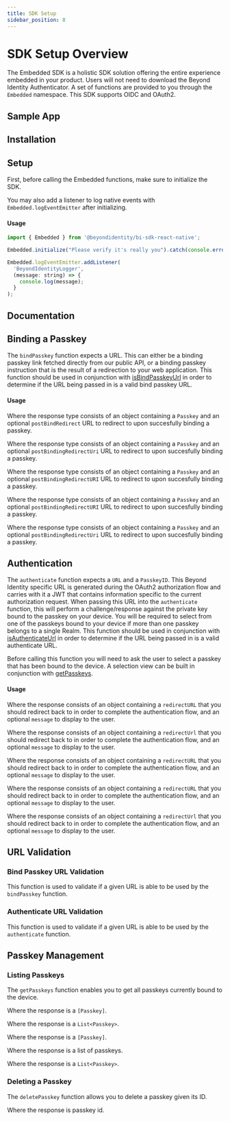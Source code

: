 ```yaml
---
title: SDK Setup
sidebar_position: 8
---
```















# SDK Setup Overview

The Embedded SDK is a holistic SDK solution offering the entire experience embedded in your product. Users will not need to download the Beyond Identity Authenticator. A set of functions are provided to you through the `Embedded` namespace. This SDK supports OIDC and OAuth2.

## Sample App

<Tabs groupId="sdks" queryString>
<TabItem value="javascript" label="JavaScript">

<SampleAppJavaScript/>

</TabItem>
<TabItem value="kotlin" label="Kotlin">

<SampleAppKotlin/>

</TabItem>
<TabItem value="swift" label="Swift">

<SampleAppSwift/>

</TabItem>
<TabItem value="reactnative" label="React Native">

<SampleAppReactNative/>

</TabItem>
<TabItem value="flutter" label="Flutter">

<SampleAppFlutter/>

</TabItem>
</Tabs>

## Installation

<Tabs groupId="sdks" queryString>
<TabItem value="javascript" label="JavaScript">

<InstallationJavaScript/>

</TabItem>
<TabItem value="kotlin" label="Kotlin">

<InstallationKotlin/>

</TabItem>
<TabItem value="swift" label="Swift">

<InstallationSwift/>

</TabItem>
<TabItem value="reactnative" label="React Native">

<InstallationReactNative/>

</TabItem>
<TabItem value="flutter" label="Flutter">

<InstallationFlutter/>

</TabItem>
</Tabs>

## Setup

First, before calling the Embedded functions, make sure to initialize the SDK.

<Tabs groupId="sdks" queryString>
<TabItem value="javascript" label="JavaScript">

<SetupJavaScript/>

</TabItem>
<TabItem value="kotlin" label="Kotlin">

<SetupKotlin/>

</TabItem>
<TabItem value="swift" label="Swift">

<SetupSwift/>

</TabItem>
<TabItem value="reactnative" label="React Native">

<SetupReactNative/>

You may also add a listener to log native events with `Embedded.logEventEmitter` after initializing.

#### Usage

```javascript
import { Embedded } from '@beyondidentity/bi-sdk-react-native';

Embedded.initialize("Please verify it's really you").catch(console.error);

Embedded.logEventEmitter.addListener(
  'BeyondIdentityLogger',
  (message: string) => {
    console.log(message);
  }
);
```

</TabItem>
<TabItem value="flutter" label="Flutter">

<SetupFlutter/>

</TabItem>
</Tabs>

## Documentation

<Tabs groupId="sdks" queryString>
<TabItem value="javascript" label="JavaScript">

<SdkApiDocumentationJavaScript/>

</TabItem>
<TabItem value="kotlin" label="Kotlin">

<SdkApiDocumentationKotlin/>

</TabItem>
<TabItem value="swift" label="Swift">

<SdkApiDocumentationSwift/>

</TabItem>
<TabItem value="reactnative" label="React Native">

<SdkApiDocumentationReactNative/>

</TabItem>
<TabItem value="flutter" label="Flutter">

<SdkApiDocumentationFlutter/>

</TabItem>
</Tabs>

## Binding a Passkey

The `bindPasskey` function expects a URL. This can either be a binding passkey link fetched directly from our public API, or a binding passkey instruction that is the result of a redirection to your web application. This function should be used in conjunction with [isBindPasskeyUrl](#bind-passkey-url-validation) in order to determine if the URL being passed in is a valid bind passkey URL.

#### Usage

<Tabs groupId="sdks" queryString>
<TabItem value="javascript" label="JavaScript">

<BindingAPasskeyRequestJavaScript/>

Where the response type consists of an object containing a `Passkey` and an optional `postBindRedirect` URL to redirect to upon succesfully binding a passkey.

<BindingAPasskeyResponseJavaScript/>

</TabItem>
<TabItem value="kotlin" label="Kotlin">

<BindingAPasskeyRequestKotlin/>

Where the response type consists of an object containing a `Passkey` and an optional `postBindingRedirectUri` URL to redirect to upon succesfully binding a passkey.

<BindingAPasskeyResponseKotlin/>

</TabItem>
<TabItem value="swift" label="Swift">

<BindingAPasskeyRequestSwift/>

Where the response type consists of an object containing a `Passkey` and an optional `postBindingRedirectURI` URL to redirect to upon succesfully binding a passkey.

<BindingAPasskeyResponseSwift/>

</TabItem>
<TabItem value="reactnative" label="React Native">

<BindingAPasskeyRequestReactNative/>

Where the response type consists of an object containing a `Passkey` and an optional `postBindingRedirectURI` URL to redirect to upon succesfully binding a passkey.

<BindingAPasskeyResponseReactNative/>

</TabItem>
<TabItem value="flutter" label="Flutter">

<BindingAPasskeyRequestFlutter/>

Where the response type consists of an object containing a `Passkey` and an optional `postBindingRedirectUri` URL to redirect to upon succesfully binding a passkey.

<BindingAPasskeyResponseFlutter/>

</TabItem>
</Tabs>

## Authentication

The `authenticate` function expects a `URL` and a `PasskeyID`. This Beyond Identity specific URL is generated during the OAuth2 authorization flow and carries with it a JWT that contains information specific to the current authorization request. When passing this URL into the `authenticate` function, this will perform a challenge/response against the private key bound to the passkey on your device. You will be required to select from one of the passkeys bound to your device if more than one passkey belongs to a single Realm. This function should be used in conjunction with [isAuthenticateUrl](#authenticate-url-validation) in order to determine if the URL being passed in is a valid authenticate URL.

Before calling this function you will need to ask the user to select a passkey that has been bound to the device. A selection view can be built in conjunction with [getPasskeys](#listing-passkeys). 

#### Usage

<Tabs groupId="sdks" queryString>
<TabItem value="javascript" label="JavaScript">

<AuthenticationRequestJavaScript/>

Where the response consists of an object containing a `redirectURL` that you should redirect back to in order to complete the authentication flow, and an optional `message` to display to the user.

</TabItem>
<TabItem value="kotlin" label="Kotlin">

<AuthenticationRequestKotlin/>

Where the response consists of an object containing a `redirectUrl` that you should redirect back to in order to complete the authentication flow, and an optional `message` to display to the user.

</TabItem>
<TabItem value="swift" label="Swift">

<AuthenticationRequestSwift/>

Where the response consists of an object containing a `redirectURL` that you should redirect back to in order to complete the authentication flow, and an optional `message` to display to the user.

<AuthenticationResponseSwift/>

</TabItem>
<TabItem value="reactnative" label="React Native">

<AuthenticationRequestReactNative/>

Where the response consists of an object containing a `redirectURL` that you should redirect back to in order to complete the authentication flow, and an optional `message` to display to the user.

</TabItem>
<TabItem value="flutter" label="Flutter">

<AuthenticationRequestFlutter/>

Where the response consists of an object containing a `redirectUrl` that you should redirect back to in order to complete the authentication flow, and an optional `message` to display to the user.

</TabItem>
</Tabs>

## URL Validation

### Bind Passkey URL Validation

This function is used to validate if a given URL is able to be used by the `bindPasskey` function.

<Tabs groupId="sdks" queryString>
<TabItem value="javascript" label="JavaScript">

<BindPasskeyUrlValidationJavaScript/>

</TabItem>
<TabItem value="kotlin" label="Kotlin">

<BindPasskeyUrlValidationKotlin/>

</TabItem>
<TabItem value="swift" label="Swift">

<BindPasskeyUrlValidationSwift/>

</TabItem>
<TabItem value="reactnative" label="React Native">

<BindPasskeyUrlValidationReactNative/>

</TabItem>
<TabItem value="flutter" label="Flutter">

<BindPasskeyUrlValidationFlutter/>

</TabItem>
</Tabs>

### Authenticate URL Validation

This function is used to validate if a given URL is able to be used by the `authenticate` function.

<Tabs groupId="sdks" queryString>
<TabItem value="javascript" label="JavaScript">

<AuthenticateUrlValidationJavaScript/>

</TabItem>
<TabItem value="kotlin" label="Kotlin">

<AuthenticateUrlValidationKotlin/>

</TabItem>
<TabItem value="swift" label="Swift">

<AuthenticateUrlValidationSwift/>

</TabItem>
<TabItem value="reactnative" label="React Native">

<AuthenticateUrlValidationReactNative/>

</TabItem>
<TabItem value="flutter" label="Flutter">

<AuthenticateUrlValidationFlutter/>

</TabItem>
</Tabs>

## Passkey Management

### Listing Passkeys

The `getPasskeys` function enables you to get all passkeys currently bound to the device.

<Tabs groupId="sdks" queryString>
<TabItem value="javascript" label="JavaScript">

<ListingPasskeysJavaScript/>

Where the response is a `[Passkey]`.

</TabItem>
<TabItem value="kotlin" label="Kotlin">

<ListingPasskeysKotlin/>

Where the response is a `List<Passkey>`.

</TabItem>
<TabItem value="swift" label="Swift">

<ListingPasskeysSwift/>

Where the response is a `[Passkey]`.

</TabItem>
<TabItem value="reactnative" label="React Native">

<ListingPasskeysReactNative/>

Where the response is a list of passkeys.

</TabItem>
<TabItem value="flutter" label="Flutter">

<ListingPasskeysFlutter/>

Where the response is a `List<Passkey>`.

</TabItem>
</Tabs>

### Deleting a Passkey

The `deletePasskey` function allows you to delete a passkey given its ID.

<Tabs groupId="sdks" queryString>
<TabItem value="javascript" label="JavaScript">

<DeletingAPasskeyJavaScript/>

</TabItem>
<TabItem value="kotlin" label="Kotlin">

<DeletingAPasskeyKotlin/>

</TabItem>
<TabItem value="swift" label="Swift">

<DeletingAPasskeySwift/>

</TabItem>
<TabItem value="reactnative" label="React Native">

<DeletingAPasskeyReactNative/>

Where the response is passkey id.

</TabItem>
<TabItem value="flutter" label="Flutter">

<DeletingAPasskeyFlutter/>

</TabItem>
</Tabs>
